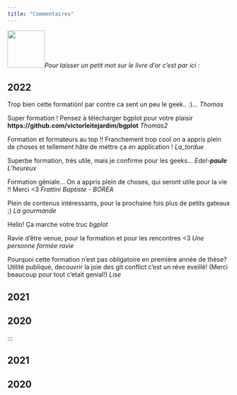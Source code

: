 ```yaml
---
title: "Commentaires"
---
```


![](data/livre.png){width="84"}*Pour laisser un petit mot sur le livre d'or c'est par ici :*

::: {.callout-note icon="false"}
## 2022

Trop bien cette formation! par contre ca sent un peu le geek.. :)... *Thomas*

Super formation ! Pensez à télécharger bgplot pour votre plaisir **https://github.com/victorleitejardim/bgplot** *Thomas2*

Formation et formateurs au top !! Franchement trop cool on a appris plein de choses et tellement hâte de mettre ça en application ! *La_tordue*

Superbe formation, très utile, mais je confirme pour les geeks... *Edel-**paule** L'heureux*

Formation géniale... On a appris plein de choses, qui seront utile pour la vie !! Merci <3 *Frattini Baptiste - BOREA*

Plein de contenus intéressants, pour la prochaine fois plus de petits gateaux ;) *La gourmande*

Hello! Ça marche votre truc *bgplot*

Ravie d'être venue, pour la formation et pour les rencontres <3 *Une personne formée ravie*

Pourquoi cette formation n'est pas obligatoire en première année de thèse? Utilité publique, decouvrir la joie des git conflict c'est un réve eveillé! (Merci beaucoup pour tout c'etait genial!)  *Lise*  

:::

::: {.callout-note icon="false"}
## 2021
:::

::: {.callout-note icon="false"}
## 2020
:::


:::

::: {.callout-note icon="false"}
## 2021
:::

::: {.callout-note icon="false"}
## 2020
:::
